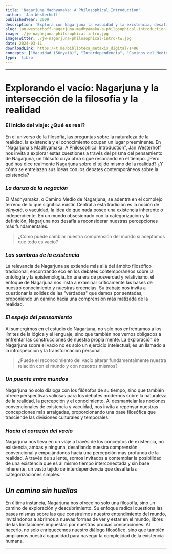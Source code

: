 ```yaml
---
title: 'Nagarjuna Madhyamaka: A Philosophical Introduction'
author: 'Jan Westerhoff'
publishedYear: 2009
description: 'Explora con Nagarjuna la vacuidad y la existencia, desafiando percepciones sobre la realidad. Un viaje hacia la comprensión de la interdependencia y el caminomedio, cuestionando nuestras creencias más fundamentales del mundo occidental.'
slug: jan-westerhoff-nagarjuna-madhyamaka-a-philosophical-introduction
image: ./jw-nagarjuna-philosophical-intro.jpg
imageTwitter: ./jw-nagarjuna-philosophical-intro-tw.jpg
date: 2024-03-11
downloadLink: https://t.me/biblioteca_metaxis_digital/1486
concepts: ["Vacuidad (Śūnyatā)", "Interdependencia", "Caminos del Medio (Madhyamaka)", "Negación y Lógica", "Naturaleza de la Realidad", "Budismo"]
type: 'libro'
---
```


---

# Explorando el vacío: Nagarjuna y la intersección de la filosofía y la realidad

### El inicio del viaje: ¿Qué es real?

En el universo de la filosofía, las preguntas sobre la naturaleza de la realidad, la existencia y el conocimiento ocupan un lugar preeminente. En "Nagarjuna's Madhyamaka: A Philosophical Introduction", Jan Westerhoff nos invita a explorar estas cuestiones a través del prisma del pensamiento de Nagarjuna, un filósofo cuya obra sigue resonando en el tiempo. ¿Pero qué nos dice realmente Nagarjuna sobre el tejido mismo de la realidad? ¿Y cómo se entrelazan sus ideas con los debates contemporáneos sobre la existencia?

### _La danza de la negación_

El Madhyamaka, o Camino Medio de Nagarjuna, se adentra en el complejo terreno de lo que significa existir. Central a esta tradición es la noción de _śūnyatā_, o vacuidad, la idea de que nada posee una existencia inherente o independiente. En un mundo obsesionado con la categorización y la definición, Nagarjuna nos desafía a reconsiderar nuestras percepciones más fundamentales.

> ¿Cómo puede cambiar nuestra comprensión del mundo si aceptamos que todo es vacío?

### _Las sombras de la existencia_

La relevancia de Nagarjuna se extiende más allá del ámbito filosófico tradicional, encontrando eco en los debates contemporáneos sobre la ontología y la epistemología. En una era de posverdad y relativismo, el enfoque de Nagarjuna nos insta a examinar críticamente las bases de nuestro conocimiento y nuestras creencias. Su trabajo nos invita a cuestionar la solidez de las "verdades" que damos por sentadas, proponiendo un camino hacia una comprensión más matizada de la realidad.

### _El espejo del pensamiento_

Al sumergirnos en el estudio de Nagarjuna, no solo nos enfrentamos a los límites de la lógica y el lenguaje, sino que también nos vemos obligados a enfrentar las construcciones de nuestra propia mente. La exploración de Nagarjuna sobre el vacío no es solo un ejercicio intelectual; es un llamado a la introspección y la transformación personal.

> ¿Puede el reconocimiento del vacío alterar fundamentalmente nuestra relación con el mundo y con nosotros mismos?

### _Un puente entre mundos_

Nagarjuna no solo dialoga con los filósofos de su tiempo, sino que también ofrece perspectivas valiosas para los debates modernos sobre la naturaleza de la realidad, la percepción y el conocimiento. Al desmantelar las nociones convencionales de existencia y vacuidad, nos invita a repensar nuestras concepciones más arraigadas, proporcionando una base filosófica que trasciende las divisiones culturales y temporales.

### _Hacia el corazón del vacío_

Nagarjuna nos lleva en un viaje a través de los conceptos de existencia, no existencia, ambas y ninguna, desafiando nuestra comprensión convencional y empujándonos hacia una percepción más profunda de la realidad. A través de su lente, somos invitados a contemplar la posibilidad de una existencia que es al mismo tiempo interconectada y sin base inherente, un vasto tejido de interdependencia que desafía las categorizaciones simples.

## _Un camino sin huellas_

En última instancia, Nagarjuna nos ofrece no solo una filosofía, sino un camino de exploración y descubrimiento. Su enfoque radical cuestiona las bases mismas sobre las que construimos nuestro entendimiento del mundo, invitándonos a abrirnos a nuevas formas de ver y estar en el mundo, libres de las limitaciones impuestas por nuestras propias concepciones. Al hacerlo, no solo enriquecemos nuestro diálogo filosófico, sino que también ampliamos nuestra capacidad para navegar la complejidad de la existencia humana.

---
